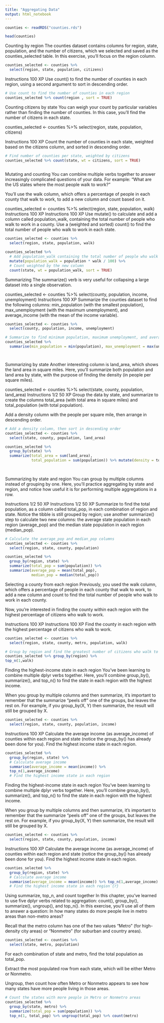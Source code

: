 ---
title: "Aggregating Data"
output: html_notebook
---

```{r}
counties <- readRDS("counties.rds")

head(counties)
```

Counting by region
The counties dataset contains columns for region, state, population, and the number of citizens, which we selected and saved as the counties_selected table. In this exercise, you'll focus on the region column.

```{r}
counties_selected <- counties %>%
  select(region, state, population, citizens)

```

Instructions
100 XP
Use count() to find the number of counties in each region, using a second argument to sort in descending order.

```{r}


# Use count to find the number of counties in each region
counties_selected %>% count(region , sort = TRUE)
```

Counting citizens by state
You can weigh your count by particular variables rather than finding the number of counties. In this case, you'll find the number of citizens in each state.

counties_selected <- counties %>%
  select(region, state, population, citizens)
  
  
  Instructions
100 XP
Count the number of counties in each state, weighted based on the citizens column, and sorted in descending order.


```{r}
# Find number of counties per state, weighted by citizens
counties_selected %>% count(state, wt = citizens, sort = TRUE)
  
```

Mutating and counting
You can combine multiple verbs together to answer increasingly complicated questions of your data. For example: "What are the US states where the most people walk to work?"

You'll use the walk column, which offers a percentage of people in each county that walk to work, to add a new column and count based on it.

counties_selected <- counties %>%
  select(region, state, population, walk)
Instructions
100 XP
Instructions
100 XP
Use mutate() to calculate and add a column called population_walk, containing the total number of people who walk to work in a county.
Use a (weighted and sorted) count() to find the total number of people who walk to work in each state.


```{r}
counties_selected <- counties %>%
  select(region, state, population, walk)

counties_selected %>%
  # Add population_walk containing the total number of people who walk to work 
  mutate(population_walk = population * walk / 100) %>%
  # Count weighted by the new column
  count(state, wt = population_walk, sort = TRUE)

```

Summarizing
The summarize() verb is very useful for collapsing a large dataset into a single observation.

counties_selected <- counties %>%
  select(county, population, income, unemployment)
Instructions
100 XP
Summarize the counties dataset to find the following columns: min_population (with the smallest population), max_unemployment (with the maximum unemployment), and average_income (with the mean of the income variable).


```{r}
counties_selected <- counties %>%
  select(county, population, income, unemployment)

# Summarize to find minimum population, maximum unemployment, and average income
counties_selected %>%
  summarise(min_population = min(population), max_unemployment = max(unemployment),average_income = mean(income))




```

Summarizing by state
Another interesting column is land_area, which shows the land area in square miles. Here, you'll summarize both population and land area by state, with the purpose of finding the density (in people per square miles).

counties_selected <- counties %>%
  select(state, county, population, land_area)
Instructions 1/2
50 XP
Group the data by state, and summarize to create the columns total_area (with total area in square miles) and total_population (with total population).

Add a density column with the people per square mile, then arrange in descending order.
```{r}

# Add a density column, then sort in descending order
counties_selected <- counties %>%
  select(state, county, population, land_area)

counties_selected %>%
  group_by(state) %>%
  summarize(total_area = sum(land_area),
            total_population = sum(population)) %>% mutate(density = total_population/total_area) %>% arrange(desc(density))
  
  

```

Summarizing by state and region
You can group by multiple columns instead of grouping by one. Here, you'll practice aggregating by state and region, and notice how useful it is for performing multiple aggregations in a row.


Instructions 1/2
50 XP
Instructions 1/2
50 XP
Summarize to find the total population, as a column called total_pop, in each combination of region and state.
Notice the tibble is still grouped by region; use another summarize() step to calculate two new columns: the average state population in each region (average_pop) and the median state population in each region (median_pop).


```{r}
# Calculate the average_pop and median_pop columns 
counties_selected <- counties %>%
  select(region, state, county, population)

counties_selected %>%
  group_by(region, state) %>%
  summarize(total_pop = sum(population)) %>%
  summarize(average_pop = mean(total_pop),
            median_pop = median(total_pop))


```
Selecting a county from each region
Previously, you used the walk column, which offers a percentage of people in each county that walk to work, to add a new column and count to find the total number of people who walk to work in each county.

Now, you're interested in finding the county within each region with the highest percentage of citizens who walk to work.

Instructions
100 XP
Instructions
100 XP
Find the county in each region with the highest percentage of citizens who walk to work.



```{r}
counties_selected <- counties %>%
  select(region, state, county, metro, population, walk)

# Group by region and find the greatest number of citizens who walk to work
counties_selected %>% group_by(region) %>%  
top_n(1,walk)

```

Finding the highest-income state in each region
You've been learning to combine multiple dplyr verbs together. Here, you'll combine group_by(), summarize(), and top_n() to find the state in each region with the highest income.

When you group by multiple columns and then summarize, it's important to remember that the summarize "peels off" one of the groups, but leaves the rest on. For example, if you group_by(X, Y) then summarize, the result will still be grouped by X.



```{r}
counties_selected <- counties %>%
  select(region, state, county, population, income)


```

Instructions
100 XP
Calculate the average income (as average_income) of counties within each region and state (notice the group_by() has already been done for you).
Find the highest income state in each region.


```{r}
counties_selected %>%
  group_by(region, state) %>%
  # Calculate average income
  summarise(average_income = mean(income)) %>%
  top_n(1,average_income)
  # Find the highest income state in each region


```

Finding the highest-income state in each region
You've been learning to combine multiple dplyr verbs together. Here, you'll combine group_by(), summarize(), and top_n() to find the state in each region with the highest income.

When you group by multiple columns and then summarize, it's important to remember that the summarize "peels off" one of the groups, but leaves the rest on. For example, if you group_by(X, Y) then summarize, the result will still be grouped by X.

```{r}
counties_selected <- counties %>%
  select(region, state, county, population, income)
```



Instructions
100 XP
Calculate the average income (as average_income) of counties within each region and state (notice the group_by() has already been done for you).
Find the highest income state in each region.

```{r}

counties_selected %>%
  group_by(region, state) %>%
  # Calculate average income
  summarise(average_income = mean(income)) %>% top_n(1,average_income)
  # Find the highest income state in each region`{r}

```
Using summarize, top_n, and count together
In this chapter, you've learned to use five dplyr verbs related to aggregation: count(), group_by(), summarize(), ungroup(), and top_n(). In this exercise, you'll use all of them to answer a question: In how many states do more people live in metro areas than non-metro areas?

Recall that the metro column has one of the two values "Metro" (for high-density city areas) or "Nonmetro" (for suburban and country areas).

```{r}
counties_selected <- counties %>%
  select(state, metro, population)

```

For each combination of state and metro, find the total population as total_pop.

Extract the most populated row from each state, which will be either Metro or Nonmetro.

Ungroup, then count how often Metro or Nonmetro appears to see how many states have more people living in those areas.


```{r}
# Count the states with more people in Metro or Nonmetro areas
counties_selected %>%
  group_by(state, metro) %>%
  summarize(total_pop = sum(population)) %>%
  top_n(1, total_pop) %>% ungroup(total_pop) %>% count(metro)


```







